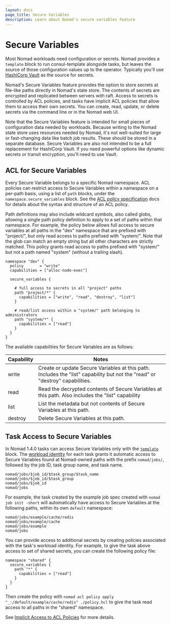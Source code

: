 ```yaml
---
layout: docs
page_title: Secure Variables
description: Learn about Nomad's secure variables feature
---
```


# Secure Variables

Most Nomad workloads need configuration or secrets. Nomad provides a `template`
block to run consul-template alongside tasks, but leaves the source of those
configuration values up to the operator. Typically you'll use [HashiCorp Vault]
as the source for secrets.

Nomad's Secure Variables feature provides the option to store secrets at
file-like paths directly in Nomad's state store. The contents of secrets are
encrypted and replicated between servers with raft. Access to secrets is
controlled by ACL policies, and tasks have implicit ACL policies that allow them
to access their own secrets. You can create, read, update, or delete secrets via
the command line or in the Nomad web UI.

Note that the Secure Variables feature is intended for small pieces of
configuration data needed by workloads. Because writing to the Nomad state store
uses resources needed by Nomad, it's not well-suited for large or fast-changing
data like batch job results. These should be stored in a separate
database. Secure Variables are also not intended to be a full replacement for
HashiCorp Vault. If you need powerful options like dynamic secrets or transit
encryption, you'll need to use Vault.

## ACL for Secure Variables

Every Secure Variable belongs to a specific Nomad namespace. ACL policies can
restrict access to Secure Variables within a namespace on a per-path basis,
using a list of `path` blocks, under the `namespace.secure_variables` block. See
the [ACL policy specification] docs for details about the syntax and structure
of an ACL policy.

Path definitions may also include wildcard symbols, also called globs, allowing
a single path policy definition to apply to a set of paths within that
namespace. For example, the policy below allows full access to secure variables
at all paths in the "dev" namespace that are prefixed with "project/", but only
read access to paths prefixed with "system/". Note that the glob can match an
empty string but all other characters are strictly matched. This policy grants
read access to paths prefixed with "system/" but not a path named "system"
(without a trailing slash).

```hcl
namespace "dev" {
  policy       = "write"
  capabilities = ["alloc-node-exec"]

  secure_variables {

    # full access to secrets in all "project" paths
    path "project/*" {
      capabilities = ["write", "read", "destroy", "list"]
    }

    # read/list access within a "system/" path belonging to administrators
    path "system/*" {
      capabilities = ["read"]
    }
  }
}
```

The available capabilities for Secure Variables are as follows:

| Capability | Notes                                                                                                                        |
|------------|------------------------------------------------------------------------------------------------------------------------------|
| write      | Create or update Secure Variables at this path. Includes the "list" capability but not the "read" or "destroy" capabilities. |
| read       | Read the decrypted contents of Secure Variables at this path. Also includes the "list" capability                            |
| list       | List the metadata but not contents of Secure Variables at this path.                                                         |
| destroy    | Delete Secure Variables at this path.                                                                                        |

## Task Access to Secure Variables

In Nomad 1.4.0 tasks can access Secure Variables only with the [`template`]
block. The [workload identity] for each task grants it automatic access to
Secure Variables found at Nomad-owned paths with the prefix `nomad/jobs/`,
followed by the job ID, task group name, and task name.

```
nomad/jobs/$job_id/$task_group/$task_name
nomad/jobs/$job_id/$task_group
nomad/jobs/$job_id
nomad/jobs
```

For example, the task created by the example job spec created with `nomad job
init -short` will automatically have access to Secure Variables at the following
paths, within its own `default` namespace:

```
nomad/jobs/example/cache/redis
nomad/jobs/example/cache
nomad/jobs/example
nomad/jobs
```

You can provide access to additional secrets by creating policies associated
with the task's workload identity. For example, to give the task above access to
set of shared secrets, you can create the following policy file:

```hcl
namespace "shared" {
  secure_variables {
    path "*" {
      capabilities = ["read"]
    }
  }
}
```

Then create the policy with `nomad acl policy apply
"_:/default/example/cache/redis" ./policy.hcl` to give the task read access to
all paths in the "shared" namespace.

See [Implicit Access to ACL Policies] for more details.

[HashiCorp Vault]: https://vaultproject.io
[ACL policy specification]: docs/other-specifications/acl-policy
[`template`]: /docs/job-specification/template
[workload identity]: /docs/concepts/workload-identity
[Implicit Access to ACL Policies]: /docs/concepts/workload-identity#implicit-access-to-acl-policies
